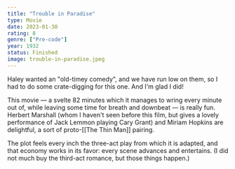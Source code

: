 ```yaml
---
title: "Trouble in Paradise"
type: Movie
date: 2023-01-30
rating: 8
genre: ["Pre-code"]
year: 1932
status: Finished
image: trouble-in-paradise.jpeg
---
```


Haley wanted an "old-timey comedy", and we have run low on them, so I had to
do some crate-digging for this one. And I'm glad I did!

This movie — a svelte 82 minutes which it manages to wring
every minute out of, while leaving some time for breath and downbeat
— is really fun. Herbert Marshall (whom I haven't seen before this film,
but gives a lovely performance of Jack Lemmon playing Cary Grant) and Miriam
Hopkins are delightful, a sort of proto-[[The Thin Man]] pairing.

The plot feels every inch the three-act play from which it is adapted, and that
economy works in its favor: every scene advances and entertains. (I did not much
buy the third-act romance, but those things happen.)
